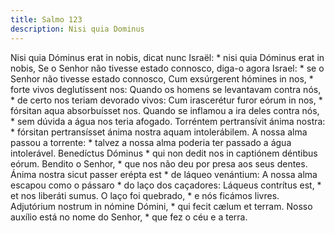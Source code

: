 ```yaml
---
title: Salmo 123
description: Nisi quia Dominus
---
```


<div class="side-by-side not-content">
  <span>
    Nisi quia Dóminus erat in nobis, dicat nunc Israël: * nisi quia Dóminus erat
    in nobis,
  </span>
  <span>
    Se o Senhor não tivesse estado connosco, diga-o agora Israel: * se o Senhor
    não tivesse estado connosco,
  </span>
  <span>Cum exsúrgerent hómines in nos, * forte vivos deglutíssent nos:</span>
  <span>
    Quando os homens se levantavam contra nós, * de certo nos teriam devorado
    vivos:
  </span>
  <span>
    Cum irascerétur furor eórum in nos, * fórsitan aqua absorbuísset nos.
  </span>
  <span>
    Quando se inflamou a ira deles contra nós, * sem dúvida a água nos teria
    afogado.
  </span>
  <span>
    Torréntem pertransívit ánima nostra: * fórsitan pertransísset ánima nostra
    aquam intolerábilem.
  </span>
  <span>
    A nossa alma passou a torrente: * talvez a nossa alma poderia ter passado a
    água intolerável.
  </span>
  <span>
    Benedíctus Dóminus * qui non dedit nos in captiónem déntibus eórum.
  </span>
  <span>Bendito o Senhor, * que nos não deu por presa aos seus dentes.</span>
  <span>Ánima nostra sicut passer erépta est * de láqueo venántium:</span>
  <span>A nossa alma escapou como o pássaro * do laço dos caçadores:</span>
  <span>Láqueus contrítus est, * et nos liberáti sumus.</span>
  <span>O laço foi quebrado, * e nós ficámos livres.</span>
  <span>Adjutórium nostrum in nómine Dómini, * qui fecit cælum et terram.</span>
  <span>Nosso auxílio está no nome do Senhor, * que fez o céu e a terra.</span>
</div>
